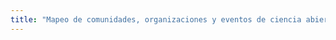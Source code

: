 ```yaml
---
title: "Mapeo de comunidades, organizaciones y eventos de ciencia abierta en latinoamérica."
---
```


